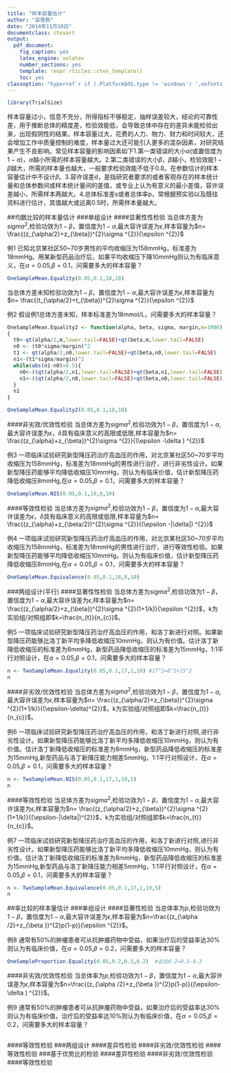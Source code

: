 ```yaml
---
title: "样本容量估计"
author: "梁雪枫"
date: "2014年11月18日"
documentclass: ctexart
output:
  pdf_document:
    fig_caption: yes
    latex_engine: xelatex
    number_sections: yes
    template: !expr rticles::ctex_template()
    toc: yes
classoption: "hyperref`r if (.Platform$OS.type != 'windows') ',nofonts'`"
---
```


```r
library(TrialSize)
```

样本容量过小，信息不充分，所得指标不够稳定，抽样误差较大，结论的可靠性差，用于推断总体的精度差，检验效能低，会导致总体中存在的差异未能检验出来，出现假阴性的结果。样本容量过大，花费的人力、物力、财力和时间较大，还会增加工作中质量控制的难度，样本量过大还可能引入更多的混杂因素，对研究结果产生不良影响。常见样本容量的影响因素如下1.第一类错误的大小$\alpha$(或置信度为$1-\alpha$)，$\alpha$越小所需的样本容量越大。2.第二类错误的大小$\beta$，$\beta$越小，检验效能$1-\beta$越大，所需的样本量也越大，一般要求检验效能不低于0.8。在参数估计的样本容量估计中不设计$\beta$。3.容许误差d，是指研究者要求的或者客观存在的样本统计量和总体参数间或样本统计量间的差值，或专业上认为有意义的最小差值，容许误差越小，所需样本两越大。4.总体标准差s或者总体率p，常根据预实验以及既往资料进行估计，其值越大或远离0.5时，所需样本量越大。

##均数比较的样本量估计
###单组设计
####显著性性检验
当总体方差为$sigma ^{2}$,检验功效为$1-\beta$，置信度为$1-\alpha$,最大容许误差为$\epsilon$,样本容量为$n= \frac{(z_{\alpha/2}+z_{\beta})^{2}\sigma ^{2}}{\epsilon ^{2}}$

例1 已知北京某社区50~70岁男性的平均收缩压为158mmHg，标准差为18mmHg。用某新型药品治疗后，如果平均收缩压下降10mmHg则认为有临床意义，在$\alpha=0.05$,$\beta=0.1$，问需要多大的样本容量？
```r
OneSampleMean.Equality(0.05,0.1,18,10)
```
当总体方差未知检验功效为$1-\beta$，置信度为$1-\alpha$,最大容许误差为$\epsilon$,样本容量为$n= \frac{(t_{\alpha/2}+t_{\beta})^{2}\sigma ^{2}}{\epsilon ^{2}}$

例2 假设例1总体方差未知，样本标准差为18mmol/L，问需要多大的样本容量？
```r
OneSampleMean.Equality2 <- function(alpha, beta, sigma, margin,m=1000)
{
  t0<-qt(alpha/2,m,lower.tail=FALSE)+qt(beta,m,lower.tail=FALSE)
  n0 <- (t0*sigma/margin)^2
  t1 <- qt(alpha/2,n0,lower.tail=FALSE)+qt(beta,n0,lower.tail=FALSE)
  n1<-(t1*sigma/margin)^2
  while(abs(n1-n0)>0.5){
    n0<-((qt(alpha/2,n1,lower.tail=FALSE)+qt(beta,n1,lower.tail=FALSE))*sigma/margin)^2
    n1<-((qt(alpha/2,n0,lower.tail=FALSE)+qt(beta,n0,lower.tail=FALSE))*sigma/margin)^2
  }
  n1
}

OneSampleMean.Equality2(0.05,0.1,18,10)
```

####非劣效/优效性检验
当总体方差为$sigma ^{2}$,检验功效为$1-\beta$，置信度为$1-\alpha$,最大容许误差为$\epsilon$，$\delta$具有临床意义的高限或低限,样本容量为$n= \frac{(z_{\alpha}+z_{\beta})^{2}\sigma ^{2}}{(\epsilon -\delta ) ^{2}}$

例3 一项临床试验研究新型降压药治疗高血压的作用，对北京某社区50~70岁平均收缩压为158mmHg，标准差为18mmHg的男性进行治疗，进行非劣性设计。如果新型降压药能够平均降低收缩压10mmHg，则认为有临床价值，估计新型降压药降低收缩压8mmHg,在$\alpha=0.05$,$\beta=0.1$，问需要多大的样本容量？
```r
OneSampleMean.NIS(0.05,0.1,18,8,10)
```
####等效性检验
当总体方差为$sigma ^{2}$,检验功效为$1-\beta$，置信度为$1-\alpha$,最大容许误差为$\epsilon$，$\delta$具有临床意义的高限或低限,样本容量为$n= \frac{(z_{\alpha}+z_{\beta/2})^{2}\sigma ^{2}}{(\epsilon -|\delta|) ^{2}}$

例4 一项临床试验研究新型降压药治疗高血压的作用，对北京某社区50~70岁平均收缩压为158mmHg，标准差为18mmHg的男性进行治疗，进行等效性检验。如果新型降压药能够平均降低收缩压10mmHg，则认为有临床价值，估计新型降压药降低收缩压8mmHg,在$\alpha=0.05$,$\beta=0.1$，问需要多大的样本容量？
```r
OneSampleMean.Equivalence(0.05,0.1,18,8,10)
```

###两组设计(平行)
####显著性性检验
当总体方差为$sigma ^{2}$,检验功效为$1-\beta$，置信度为$1-\alpha$,最大容许误差为$\epsilon$,样本容量为$n= \frac{(z_{\alpha/2}+z_{\beta})^{2}\sigma ^{2}(1+1/k)}{\epsilon ^{2}}$，k为实验组/对照组即$k=\frac{n_{t}}{n_{c}}$。

例5 一项临床试验研究新型降压药治疗高血压的作用，和洛丁新进行对照。如果新型降压药能够比洛丁新平均多降低收缩压10mmHg，则认为有价值。估计洛丁新降低收缩压的标准差为8mmHg，新型药品降低收缩压的标准差为15mmHg，1:1平行对照设计，在$\alpha=0.05$,$\beta=0.1$，问需要多大的样本容量？

```r
n <- TwoSampleMean.Equality(0.05,0.1,17,1,10) #17^2=8^2+15^2
n
```

####非劣效/优效性检验
当总体方差为$sigma ^{2}$,检验功效为$1-\beta$，置信度为$1-\alpha$,最大容许误差为$\epsilon$,样本容量为$n= \frac{(z_{\alpha/2}+z_{\beta})^{2}\sigma ^{2}(1+1/k)}{(\epsilon-\delta)^{2}}$，k为实验组/对照组即$k=\frac{n_{t}}{n_{c}}$。

例6 一项临床试验研究新型降压药治疗高血压的作用，和洛丁新进行对照,进行非劣性设计。如果新型降压药能够比洛丁新平均多降低收缩压10mmHg，则认为有价值。估计洛丁新降低收缩压的标准差为8mmHg，新型药品降低收缩压的标准差为15mmHg,新型药品与洛丁新降压能力相差5mmHg，1:1平行对照设计，在$\alpha=0.05$,$\beta=0.1$，问需要多大的样本容量？

```r
n <- TwoSampleMean.NIS(0.05,0.1,17,1,10,5)
n
```

####等效性检验
当总体方差为$sigma ^{2}$,检验功效为$1-\beta$，置信度为$1-\alpha$,最大容许误差为$\epsilon$,样本容量为$n= \frac{(z_{\alpha/2}+z_{\beta})^{2}\sigma ^{2}(1+1/k)}{(\epsilon-|\delta|)^{2}}$，k为实验组/对照组即$k=\frac{n_{t}}{n_{c}}$。

例7 一项临床试验研究新型降压药治疗高血压的作用，和洛丁新进行对照,进行非劣性设计。如果新型降压药能够比洛丁新平均多降低收缩压10mmHg，则认为有价值。估计洛丁新降低收缩压的标准差为8mmHg，新型药品降低收缩压的标准差为15mmHg,新型药品与洛丁新降压能力相差5mmHg，1:1平行对照设计，在$\alpha=0.05$,$\beta=0.1$，问需要多大的样本容量？

```r
n <- TwoSampleMean.Equivalence(0.05,0.1,17,1,10,5)
n
```

##率比较的样本量估计
###单组设计
####显著性检验
当总体率为$p$,检验功效为$1-\beta$，置信度为$1-\alpha$,最大容许误差为$\epsilon$,样本容量为$n=\frac{(z_{\alpha /2}+z_{\beta })^{2}p(1-p)}{\epsilon ^{2}}$。

例8 通常有50%的肿瘤患者可从抗肿瘤药物中受益，如果治疗后的受益率达30%则认为有临床价值，在$\alpha=0.05$,$\beta=0.2$，问需要多大的样本容量？
```r
OneSampleProportion.Equality(0.05,0.2,0.5,0.2)  #此处0.2=0.5-0.3
```
####非劣效/优效性检验
当总体率为$p$,检验功效为$1-\beta$，置信度为$1-\alpha$,最大容许误差为$\epsilon$,样本容量为$n=\frac{(z_{\alpha /2}+z_{\beta })^{2}p(1-p)}{(\epsilon-\delta ) ^{2}}$。

例9 通常有50%的肿瘤患者可从抗肿瘤药物中受益，如果治疗后的受益率达30%则认为有临床价值，治疗后的受益率达10%则认为有临床价值，在$\alpha=0.05$,$\beta=0.2$，问需要多大的样本容量？
```r

```


####等效性检验
###两组设计
####差异性检验
####非劣效/优效性检验
####等效性检验
###基于优势比的检验
####差异性检验
####非劣效/优效性检验
####等效性检验
